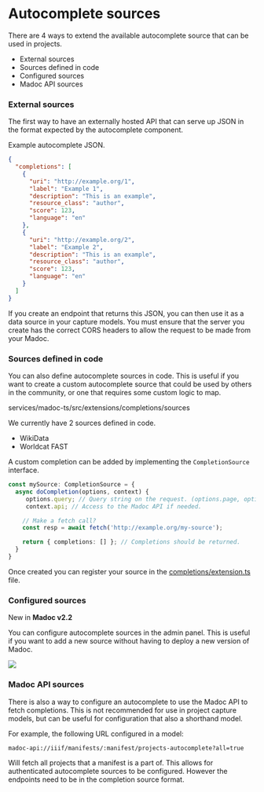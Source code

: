 
# Autocomplete sources

There are 4 ways to extend the available autocomplete source that can be used in projects.

- External sources
- Sources defined in code
- Configured sources
- Madoc API sources


### External sources
The first way to have an externally hosted API that can serve up JSON in the format expected by the autocomplete component.

Example autocomplete JSON.
```json
{
  "completions": [
    {
      "uri": "http://example.org/1",
      "label": "Example 1",
      "description": "This is an example",
      "resource_class": "author",
      "score": 123,
      "language": "en"
    },
    {
      "uri": "http://example.org/2",
      "label": "Example 2",
      "description": "This is an example",
      "resource_class": "author",
      "score": 123,
      "language": "en"
    }
  ]
}
```
If you create an endpoint that returns this JSON, you can then use it as a data source in your capture models. You
must ensure that the server you create has the correct CORS headers to allow the request to be made from your Madoc.

### Sources defined in code

You can also define autocomplete sources in code. This is useful if you want to create a custom autocomplete source
that could be used by others in the community, or one that requires some custom logic to map.

<Codebase label="Sources">services/madoc-ts/src/extensions/completions/sources</Codebase>

We currently have 2 sources defined in code.

- WikiData
- Worldcat FAST

A custom completion can be added by implementing the `CompletionSource` interface.

```ts
const mySource: CompletionSource = {
  async doCompletion(options, context) {
     options.query; // Query string on the request. (options.page, options.language)
     context.api; // Access to the Madoc API if needed.

    // Make a fetch call?
    const resp = await fetch('http://example.org/my-source');

    return { completions: [] }; // Completions should be returned.
  }
}
```

Once created you can register your source in the [completions/extension.ts](https://github.com/digirati-co-uk/madoc-platform/blob/f207ff7d7dba5039ced860e4cab7562685592bc6/services/madoc-ts/src/extensions/completions/extension.ts#L14-L15)
file.

### Configured sources

<Callout emoji="🚀" type="info">New in <strong>Madoc v2.2</strong></Callout>

You can configure autocomplete sources in the admin panel. This is useful if you want to add a new source without
having to deploy a new version of Madoc.

![](</assets/create-term.gif>)

### Madoc API sources

There is also a way to configure an autocomplete to use the Madoc API to fetch completions. This is not recommended
for use in project capture models, but can be useful for configuration that also a shorthand model.

For example, the following URL configured in a model:
```
madoc-api://iiif/manifests/:manifest/projects-autocomplete?all=true
```

Will fetch all projects that a manifest is a part of. This allows for authenticated autocomplete sources to be
configured. However the endpoints need to be in the completion source format.
